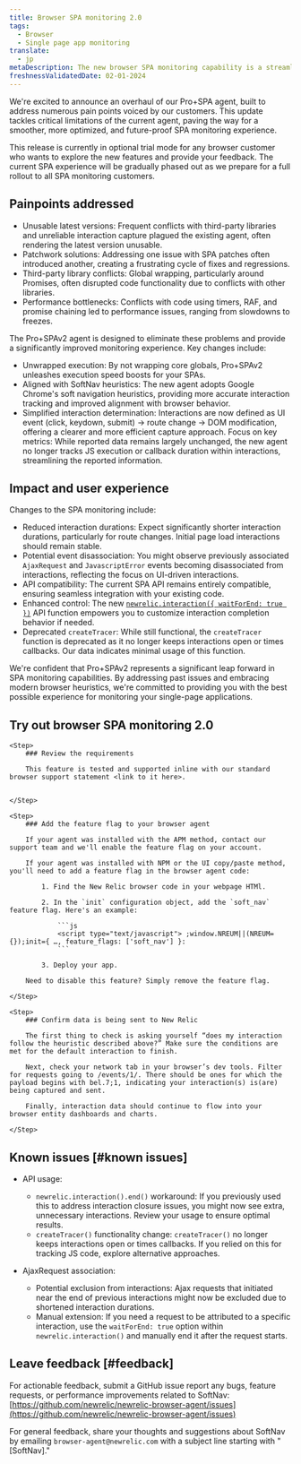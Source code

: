 ```yaml
---
title: Browser SPA monitoring 2.0
tags:
  - Browser
  - Single page app monitoring
translate:
  - jp
metaDescription: The new browser SPA monitoring capability is a streamlined way to monitor your users' experience and app performance.
freshnessValidatedDate: 02-01-2024
---
```


We're excited to announce an overhaul of our Pro+SPA agent, built to address numerous pain points voiced by our customers. This update tackles critical limitations of the current agent, paving the way for a smoother, more optimized, and future-proof SPA monitoring experience.

<Callout variant="important">
    This release is currently in optional trial mode for any browser customer who wants to explore the new features and provide your feedback. The current SPA experience will be gradually phased out as we prepare for a full rollout to all SPA monitoring customers.
    </Callout>

## Painpoints addressed

* Unusable latest versions: Frequent conflicts with third-party libraries and unreliable interaction capture plagued the existing agent, often rendering the latest version unusable.
* Patchwork solutions: Addressing one issue with SPA patches often introduced another, creating a frustrating cycle of fixes and regressions.
* Third-party library conflicts: Global wrapping, particularly around Promises, often disrupted code functionality due to conflicts with other libraries.
* Performance bottlenecks: Conflicts with code using timers, RAF, and promise chaining led to performance issues, ranging from slowdowns to freezes.

The Pro+SPAv2 agent is designed to eliminate these problems and provide a significantly improved monitoring experience. Key changes include:

* Unwrapped execution: By not wrapping core globals, Pro+SPAv2 unleashes execution speed boosts for your SPAs.
* Aligned with SoftNav heuristics: The new agent adopts Google Chrome's soft navigation heuristics, providing more accurate interaction tracking and improved alignment with browser behavior.
* Simplified interaction determination: Interactions are now defined as UI event (click, keydown, submit) -> route change -> DOM modification, offering a clearer and more efficient capture approach.
Focus on key metrics: While reported data remains largely unchanged, the new agent no longer tracks JS execution or callback duration within interactions, streamlining the reported information.

## Impact and user experience

Changes to the SPA monitoring include:

* Reduced interaction durations: Expect significantly shorter interaction durations, particularly for route changes. Initial page load interactions should remain stable.
* Potential event disassociation: You might observe previously associated `AjaxRequest` and `JavascriptError` events becoming disassociated from interactions, reflecting the focus on UI-driven interactions.
* API compatibility: The current SPA API remains entirely compatible, ensuring seamless integration with your existing code.
* Enhanced control: The new [`newrelic.interaction({ waitForEnd: true })`](/docs/browser/new-relic-browser/browser-apis/interaction/) API function empowers you to customize interaction completion behavior if needed.
* Deprecated `createTracer`: While still functional, the `createTracer` function is deprecated as it no longer keeps interactions open or times callbacks. Our data indicates minimal usage of this function.

We're confident that Pro+SPAv2 represents a significant leap forward in SPA monitoring capabilities. By addressing past issues and embracing modern browser heuristics, we're committed to providing you with the best possible experience for monitoring your single-page applications.

## Try out browser SPA monitoring 2.0 

<Steps>

    <Step>
        ### Review the requirements

        This feature is tested and supported inline with our standard browser support statement <link to it here>.


    </Step>

    <Step>
        ### Add the feature flag to your browser agent

        If your agent was installed with the APM method, contact our support team and we'll enable the feature flag on your account.
        
        If your agent was installed with NPM or the UI copy/paste method, you'll need to add a feature flag in the browser agent code:

            1. Find the New Relic browser code in your webpage HTMl.

            2. In the `init` configuration object, add the `soft_nav` feature flag. Here's an example:

                ```js
                <script type="text/javascript"> ;window.NREUM||(NREUM={});init={ …, feature_flags: ['soft_nav'] }:
                ```

            3. Deploy your app.

        Need to disable this feature? Simply remove the feature flag.
            
    </Step>

    <Step>
        ### Confirm data is being sent to New Relic

        The first thing to check is asking yourself “does my interaction follow the heuristic described above?” Make sure the conditions are met for the default interaction to finish.

        Next, check your network tab in your browser’s dev tools. Filter for requests going to /events/1/. There should be ones for which the payload begins with bel.7;1, indicating your interaction(s) is(are) being captured and sent.

        Finally, interaction data should continue to flow into your browser entity dashboards and charts.

    </Step>

</Steps>

## Known issues [#known issues]

* API usage:

    * `newrelic.interaction().end()` workaround: If you previously used this to address interaction closure issues, you might now see extra, unnecessary interactions. Review your usage to ensure optimal results.
    * `createTracer()` functionality change: `createTracer()` no longer keeps interactions open or times callbacks. If you relied on this for tracking JS code, explore alternative approaches.

* AjaxRequest association:
    * Potential exclusion from interactions: Ajax requests that initiated near the end of previous interactions might now be excluded due to shortened interaction durations.
    * Manual extension: If you need a request to be attributed to a specific interaction, use the `waitForEnd: true` option within `newrelic.interaction()` and manually end it after the request starts.

## Leave feedback [#feedback]

For actionable feedback, submit a GitHub issue report any bugs, feature requests, or performance improvements related to SoftNav: [https://github.com/newrelic/newrelic-browser-agent/issues](https://github.com/newrelic/newrelic-browser-agent/issues)

For general feedback, share your thoughts and suggestions about SoftNav by emailing `browser-agent@newrelic.com` with a subject line starting with "[SoftNav]."

